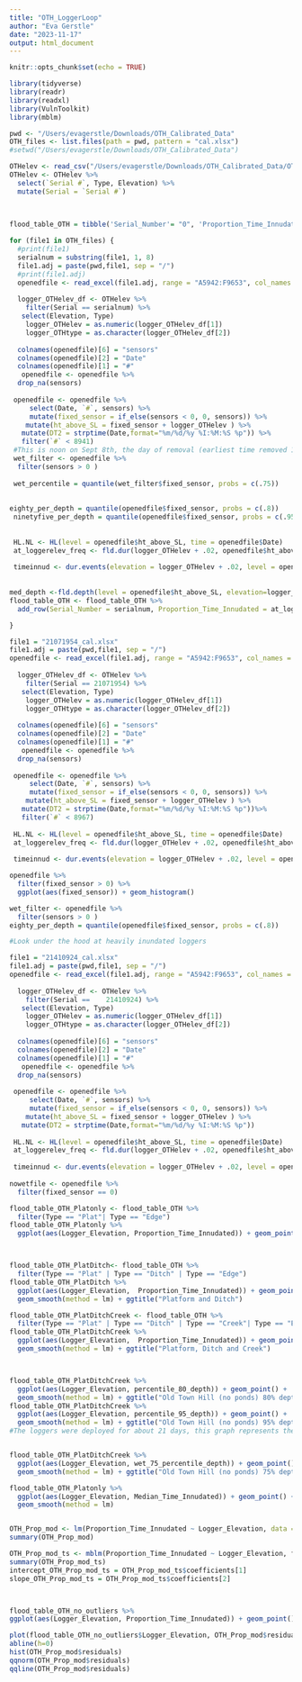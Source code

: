 ```yaml
---
title: "OTH_LoggerLoop"
author: "Eva Gerstle"
date: "2023-11-17"
output: html_document
---
```


```r
knitr::opts_chunk$set(echo = TRUE)
```


```r
library(tidyverse)
library(readr)
library(readxl)
library(VulnToolkit)
library(mblm)
```

```r
pwd <- "/Users/evagerstle/Downloads/OTH_Calibrated_Data"
OTH_files <- list.files(path = pwd, pattern = "cal.xlsx")
#setwd("/Users/evagerstle/Downloads/OTH_Calibrated_Data")
```

```r
OTHelev <- read_csv("/Users/evagerstle/Downloads/OTH_Calibrated_Data/OTH_LoggerArray_Pull.csv")
OTHelev <- OTHelev %>% 
  select(`Serial #`, Type, Elevation) %>%
  mutate(Serial = `Serial #`)
  
  
```
```r
flood_table_OTH = tibble('Serial_Number'= "0", 'Proportion_Time_Innudated'= 0, 'Median_Time_Innudated' = 0, 'Median_Depth_Innudated' = 0, 'Logger_Elevation' = 0, 'Type' = "", 'percentile_80_depth' = 0, 'percentile_95_depth' = 0, 'wet_75_percentile_depth' = 0)
```

```r
for (file1 in OTH_files) {
  #print(file1)
  serialnum = substring(file1, 1, 8)
  file1.adj = paste(pwd,file1, sep = "/")
  #print(file1.adj)
  openedfile <- read_excel(file1.adj, range = "A5942:F9653", col_names = TRUE, skip=1, col_types = c("numeric","date","numeric", "numeric", "numeric", "numeric"))
  
  logger_OTHelev_df <- OTHelev %>%
    filter(Serial == serialnum) %>%
   select(Elevation, Type)
    logger_OTHelev = as.numeric(logger_OTHelev_df[1])
    logger_OTHtype = as.character(logger_OTHelev_df[2])
    
  colnames(openedfile)[6] = "sensors"
  colnames(openedfile)[2] = "Date"
  colnames(openedfile)[1] = "#"
   openedfile <- openedfile %>%
  drop_na(sensors)
   
 openedfile <- openedfile %>%
     select(Date, `#`, sensors) %>%
     mutate(fixed_sensor = if_else(sensors < 0, 0, sensors)) %>%
    mutate(ht_above_SL = fixed_sensor + logger_OTHelev ) %>%
   mutate(DT2 = strptime(Date,format="%m/%d/%y %I:%M:%S %p")) %>%
   filter(`#` < 8941)
 #This is noon on Sept 8th, the day of removal (earliest time removed 13:20)
 wet_filter <- openedfile %>%
  filter(sensors > 0 )
 
 wet_percentile = quantile(wet_filter$fixed_sensor, probs = c(.75)) 
 
 
eighty_per_depth = quantile(openedfile$fixed_sensor, probs = c(.8))
 ninetyfive_per_depth = quantile(openedfile$fixed_sensor, probs = c(.95))
  
 
 HL.NL <- HL(level = openedfile$ht_above_SL, time = openedfile$Date)
 at_loggerelev_freq <- fld.dur(logger_OTHelev + .02, openedfile$ht_above_SL)
 
 timeinnud <- dur.events(elevation = logger_OTHelev + .02, level = openedfile$ht_above_SL, units = "10 minutes", percentile = 0.5)
 
 
med_depth <-fld.depth(level = openedfile$ht_above_SL, elevation=logger_OTHelev + .02, percentile = 0.5)
flood_table_OTH <- flood_table_OTH %>%
  add_row(Serial_Number = serialnum, Proportion_Time_Innudated = at_loggerelev_freq, `Median_Time_Innudated` = timeinnud, `Median_Depth_Innudated` = med_depth, `Logger_Elevation` = logger_OTHelev, `Type` = logger_OTHtype, `percentile_80_depth` =  eighty_per_depth, `percentile_95_depth` = ninetyfive_per_depth, `wet_75_percentile_depth` = wet_percentile)

}
```


```r


file1 = "21071954_cal.xlsx"
file1.adj = paste(pwd,file1, sep = "/")
openedfile <- read_excel(file1.adj, range = "A5942:F9653", col_names = TRUE, skip=1, col_types = c("numeric","date","numeric", "numeric", "numeric", "numeric"))
  
  logger_OTHelev_df <- OTHelev %>%
    filter(Serial == 21071954) %>%
   select(Elevation, Type)
    logger_OTHelev = as.numeric(logger_OTHelev_df[1])
    logger_OTHtype = as.character(logger_OTHelev_df[2])
    
  colnames(openedfile)[6] = "sensors"
  colnames(openedfile)[2] = "Date"
  colnames(openedfile)[1] = "#"
   openedfile <- openedfile %>%
  drop_na(sensors)
   
 openedfile <- openedfile %>%
     select(Date, `#`, sensors) %>%
     mutate(fixed_sensor = if_else(sensors < 0, 0, sensors)) %>%
    mutate(ht_above_SL = fixed_sensor + logger_OTHelev ) %>%
   mutate(DT2 = strptime(Date,format="%m/%d/%y %I:%M:%S %p"))%>%
   filter(`#` < 8967)
 
 HL.NL <- HL(level = openedfile$ht_above_SL, time = openedfile$Date)
 at_loggerelev_freq <- fld.dur(logger_OTHelev + .02, openedfile$ht_above_SL)
 
 timeinnud <- dur.events(elevation = logger_OTHelev + .02, level = openedfile$ht_above_SL, units = "10 minutes", percentile = 0.5)

openedfile %>% 
  filter(fixed_sensor > 0) %>%
  ggplot(aes(fixed_sensor)) + geom_histogram()

wet_filter <- openedfile %>%
  filter(sensors > 0 ) 
eighty_per_depth = quantile(openedfile$fixed_sensor, probs = c(.8))


```



```r
#Look under the hood at heavily inundated loggers

file1 = "21410924_cal.xlsx"
file1.adj = paste(pwd,file1, sep = "/")
openedfile <- read_excel(file1.adj, range = "A5942:F9653", col_names = TRUE, skip=1, col_types = c("numeric","date","numeric", "numeric", "numeric", "numeric"))
  
  logger_OTHelev_df <- OTHelev %>%
    filter(Serial == 	21410924) %>%
   select(Elevation, Type)
    logger_OTHelev = as.numeric(logger_OTHelev_df[1])
    logger_OTHtype = as.character(logger_OTHelev_df[2])
    
  colnames(openedfile)[6] = "sensors"
  colnames(openedfile)[2] = "Date"
  colnames(openedfile)[1] = "#"
   openedfile <- openedfile %>%
  drop_na(sensors)
   
 openedfile <- openedfile %>%
     select(Date, `#`, sensors) %>%
     mutate(fixed_sensor = if_else(sensors < 0, 0, sensors)) %>%
    mutate(ht_above_SL = fixed_sensor + logger_OTHelev ) %>%
   mutate(DT2 = strptime(Date,format="%m/%d/%y %I:%M:%S %p"))
 
 HL.NL <- HL(level = openedfile$ht_above_SL, time = openedfile$Date)
 at_loggerelev_freq <- fld.dur(logger_OTHelev + .02, openedfile$ht_above_SL)
 
 timeinnud <- dur.events(elevation = logger_OTHelev + .02, level = openedfile$ht_above_SL, units = "10 minutes", percentile = 0.5)
 
nowetfile <- openedfile %>%
  filter(fixed_sensor == 0)


```


```r
flood_table_OTH_Platonly <- flood_table_OTH %>%
  filter(Type == "Plat"| Type == "Edge") 
flood_table_OTH_Platonly %>%
  ggplot(aes(Logger_Elevation, Proportion_Time_Innudated)) + geom_point() + geom_smooth(method = lm) + ggtitle("Platform only")



flood_table_OTH_PlatDitch<- flood_table_OTH %>%
  filter(Type == "Plat" | Type == "Ditch" | Type == "Edge") 
flood_table_OTH_PlatDitch %>%
  ggplot(aes(Logger_Elevation,  Proportion_Time_Innudated)) + geom_point() + 
  geom_smooth(method = lm) + ggtitle("Platform and Ditch")

flood_table_OTH_PlatDitchCreek <- flood_table_OTH %>%
  filter(Type == "Plat" | Type == "Ditch" | Type == "Creek"| Type == "Edge") 
flood_table_OTH_PlatDitchCreek %>%
  ggplot(aes(Logger_Elevation,  Proportion_Time_Innudated)) + geom_point() + 
  geom_smooth(method = lm) + ggtitle("Platform, Ditch and Creek")



flood_table_OTH_PlatDitchCreek %>%
  ggplot(aes(Logger_Elevation, percentile_80_depth)) + geom_point() + 
  geom_smooth(method = lm) + ggtitle("Old Town Hill (no ponds) 80% depth")
flood_table_OTH_PlatDitchCreek %>%
  ggplot(aes(Logger_Elevation, percentile_95_depth)) + geom_point() + 
  geom_smooth(method = lm) + ggtitle("Old Town Hill (no ponds) 95% depth")
#The loggers were deployed for about 21 days, this graph represents the min depth for 50 hours of the 21 days. For 50 hours, the depth of the water was this depth or higher. 


flood_table_OTH_PlatDitchCreek %>%
  ggplot(aes(Logger_Elevation, wet_75_percentile_depth)) + geom_point() + 
  geom_smooth(method = lm) + ggtitle("Old Town Hill (no ponds) 75% depth (only wet data)")


```

```r
flood_table_OTH_Platonly %>%
  ggplot(aes(Logger_Elevation, Median_Time_Innudated)) + geom_point() + 
  geom_smooth(method = lm)


OTH_Prop_mod <- lm(Proportion_Time_Innudated ~ Logger_Elevation, data = flood_table_OTH_no_outliers)
summary(OTH_Prop_mod)

OTH_Prop_mod_ts <- mblm(Proportion_Time_Innudated ~ Logger_Elevation, flood_table_OTH_no_outliers, repeated = FALSE)
summary(OTH_Prop_mod_ts)
intercept_OTH_Prop_mod_ts = OTH_Prop_mod_ts$coefficients[1]
slope_OTH_Prop_mod_ts = OTH_Prop_mod_ts$coefficients[2]



flood_table_OTH_no_outliers %>%
ggplot(aes(Logger_Elevation, Proportion_Time_Innudated)) + geom_point() + geom_abline(intercept = intercept_OTH_Prop_mod_ts, slope = slope_OTH_Prop_mod_ts)

plot(flood_table_OTH_no_outliers$Logger_Elevation, OTH_Prop_mod$residuals)
abline(h=0)
hist(OTH_Prop_mod$residuals)
qqnorm(OTH_Prop_mod$residuals)
qqline(OTH_Prop_mod$residuals)
```


